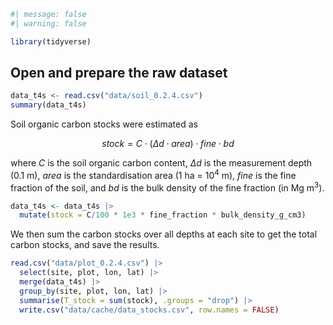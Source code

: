 ```r
#| message: false
#| warning: false

library(tidyverse)
```

## Open and prepare the raw dataset {.unnumbered}

```r
data_t4s <- read.csv("data/soil_0.2.4.csv") 
summary(data_t4s)
```

Soil organic carbon stocks were estimated as

$$ stock = C \cdot (\Delta d \cdot area) \cdot fine \cdot bd$$

where $C$ is the soil organic carbon content, $\Delta d$ is the measurement depth (0.1 m), $area$ is the standardisation area (1 ha = $10^4$ m), $fine$ is the fine fraction of the soil, and $bd$ is the bulk density of the fine fraction (in Mg m$^3$).

```r
data_t4s <- data_t4s |> 
  mutate(stock = C/100 * 1e3 * fine_fraction * bulk_density_g_cm3)
```

We then sum the carbon stocks over all depths at each site to get the total carbon stocks, and save the results.

```r
read.csv("data/plot_0.2.4.csv") |> 
  select(site, plot, lon, lat) |> 
  merge(data_t4s) |> 
  group_by(site, plot, lon, lat) |> 
  summarise(T_stock = sum(stock), .groups = "drop") |> 
  write.csv("data/cache/data_stocks.csv", row.names = FALSE)
```
